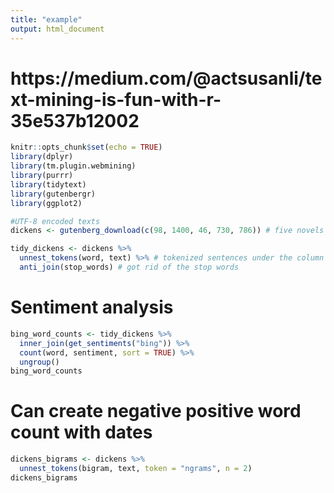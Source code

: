 ```yaml
---
title: "example"
output: html_document
---
```


# https://medium.com/@actsusanli/text-mining-is-fun-with-r-35e537b12002
```r
knitr::opts_chunk$set(echo = TRUE)
library(dplyr)
library(tm.plugin.webmining)
library(purrr)
library(tidytext)
library(gutenbergr)
library(ggplot2)

#UTF-8 encoded texts 
dickens <- gutenberg_download(c(98, 1400, 46, 730, 786)) # five novels 
```

```r
tidy_dickens <- dickens %>%
  unnest_tokens(word, text) %>% # tokenized sentences under the column name text 
  anti_join(stop_words) # got rid of the stop words
```

# Sentiment analysis 

```r
bing_word_counts <- tidy_dickens %>%
  inner_join(get_sentiments("bing")) %>%
  count(word, sentiment, sort = TRUE) %>%
  ungroup()
bing_word_counts
```

#  Can create negative positive word count with dates

```r
dickens_bigrams <- dickens %>%
  unnest_tokens(bigram, text, token = "ngrams", n = 2)
dickens_bigrams
```



